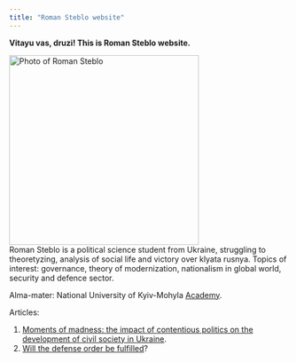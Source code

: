 ```yaml
---
title: "Roman Steblo website"
---
```


**Vitayu vas, druzi! This is Roman Steblo website.**

![Photo of Roman Steblo](photo_2022-06-10_23-54-32.jpg){width="342"}\
Roman Steblo is a political science student from Ukraine, struggling to theoretyzing, analysis of social life and victory over klyata rusnya. Topics of interest: governance, theory of modernization, nationalism in global world, security and defence sector.

Alma-mater: National University of Kyiv-Mohyla [Academy](https://www.ukma.edu.ua/).

Articles:

1.  [Moments of madness: the impact of contentious politics on the development of civil society in Ukraine](http://ekmair.ukma.edu.ua/handle/123456789/20683).
2.  [Will the defense order be fulfilled](https://www.epravda.com.ua/columns/2020/12/31/669676/)?
